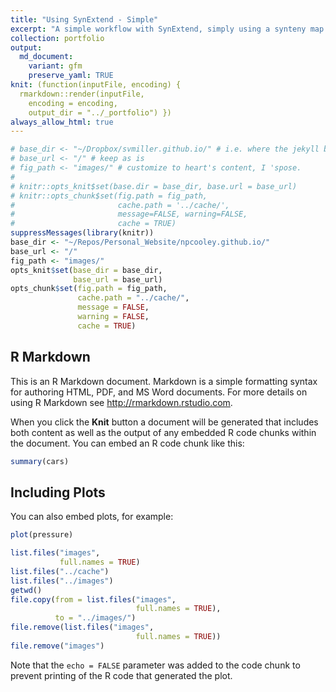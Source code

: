 ```yaml
---
title: "Using SynExtend - Simple"
excerpt: "A simple workflow with SynExtend, simply using a synteny map to perform orthology inference between two genomes."
collection: portfolio
output:
  md_document:
    variant: gfm
    preserve_yaml: TRUE
knit: (function(inputFile, encoding) {
  rmarkdown::render(inputFile,
    encoding = encoding,
    output_dir = "../_portfolio") })
always_allow_html: true
---
```


```r

# base_dir <- "~/Dropbox/svmiller.github.io/" # i.e. where the jekyll blog is on the hard drive.
# base_url <- "/" # keep as is
# fig_path <- "images/" # customize to heart's content, I 'spose.
# 
# knitr::opts_knit$set(base.dir = base_dir, base.url = base_url)
# knitr::opts_chunk$set(fig.path = fig_path,
#                       cache.path = '../cache/',
#                       message=FALSE, warning=FALSE,
#                       cache = TRUE) 
suppressMessages(library(knitr))
base_dir <- "~/Repos/Personal_Website/npcooley.github.io/"
base_url <- "/"
fig_path <- "images/"
opts_knit$set(base_dir = base_dir,
              base_url = base_url)
opts_chunk$set(fig.path = fig_path,
               cache.path = "../cache/",
               message = FALSE,
               warning = FALSE,
               cache = TRUE)
```

## R Markdown

This is an R Markdown document. Markdown is a simple formatting syntax for authoring HTML, PDF, and MS Word documents. For more details on using R Markdown see <http://rmarkdown.rstudio.com>.

When you click the **Knit** button a document will be generated that includes both content as well as the output of any embedded R code chunks within the document. You can embed an R code chunk like this:

```r
summary(cars)
```

## Including Plots

You can also embed plots, for example:

```r
plot(pressure)
```

```r
list.files("images",
           full.names = TRUE)
list.files("../cache")
list.files("../images")
getwd()
file.copy(from = list.files("images",
                            full.names = TRUE),
          to = "../images/")
file.remove(list.files("images",
                            full.names = TRUE))
file.remove("images")
```


Note that the `echo = FALSE` parameter was added to the code chunk to prevent printing of the R code that generated the plot.
